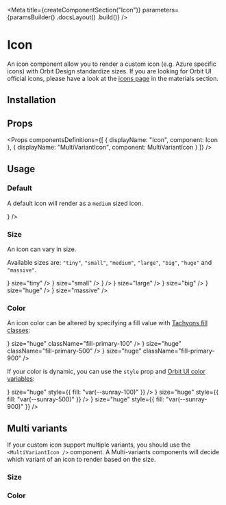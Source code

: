 
<Meta
    title={createComponentSection("Icon")}
    parameters={paramsBuilder()
        .docsLayout(<ReactComponentsLayout sourcePath="/packages/icons/src/icon.jsx" />)
        .build()}
/>

# Icon

An icon component allow you to render a custom icon (e.g. Azure specific icons) with Orbit Design standardize sizes. If you are looking for Orbit UI official icons, please have a look at the [icons page](?path=/docs/materials-icons--page#gallery) in the materials section.

## Installation

<Installation />

## Props

<Props
    componentsDefinitions={[
        { displayName: "Icon", component: Icon },
        { displayName: "MultiVariantIcon", component: MultiVariantIcon }
    ]}
/>

## Usage

### Default

A default icon will render as a `medium` sized icon.

<Preview>
    <Story name="default">
        <Icon source={<AzureIcon32 />} />
    </Story>
</Preview>

### Size

An icon can vary in size.

Available sizes are: `"tiny"`, `"small"`, `"medium"`, `"large"`, `"big"`, `"huge"` and `"massive"`.

<Preview>
    <Story name="size">
        <div className="flex items-end items-space-between">
            <Icon source={<AzureIcon32 />} size="tiny" />
            <Icon source={<AzureIcon32 />} size="small" />
            <Icon source={<AzureIcon32 />} />
            <Icon source={<AzureIcon32 />} size="large" />
            <Icon source={<AzureIcon32 />} size="big" />
            <Icon source={<AzureIcon32 />} size="huge" />
            <Icon source={<AzureIcon32 />} size="massive" />
        </div>
    </Story>
</Preview>

### Color

An icon color can be altered by specifying a fill value with [Tachyons fill classes](?path=/docs/materials-colors--page#tachyons):

<Preview>
    <Story name="color">
        <div className="flex items-end items-space-between">
            <Icon source={<AzureIcon32 />} size="huge" className="fill-primary-100" />
            <Icon source={<AzureIcon32 />} size="huge" className="fill-primary-500" />
            <Icon source={<AzureIcon32 />} size="huge" className="fill-primary-900" />
        </div>
    </Story>
</Preview>

If your color is dynamic, you can use the `style` prop and [Orbit UI color variables](?path=/docs/getting-started-foundation--page#colors):

<Preview>
    <Story name="dynamic-color">
        <div className="flex items-end items-space-between">
            <Icon source={<AzureIcon32 />} size="huge" style={{ fill: "var(--sunray-100)" }} />
            <Icon source={<AzureIcon32 />} size="huge" style={{ fill: "var(--sunray-500)" }} />
            <Icon source={<AzureIcon32 />} size="huge" style={{ fill: "var(--sunray-900)" }} />
        </div>
    </Story>
</Preview>

## Multi variants

If your custom icon support multiple variants, you should use the `<MultiVariantIcon />` component. A Multi-variants components will decide  which variant of an icon to render based on the size.

### Size

### Color
